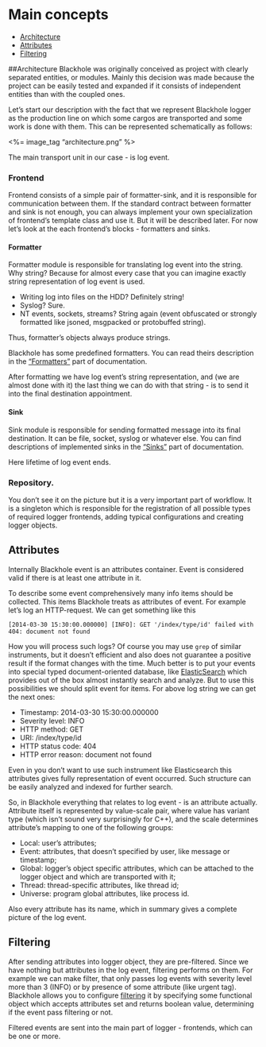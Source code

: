 # Main concepts

  * [Architecture](#architecture)
  * [Attributes](#attributes)
  * [Filtering](#filtering)

##Architecture
Blackhole was originally conceived as project with clearly separated entities,
or modules.
Mainly this decision was made because the project can be easily tested and
expanded if it consists of independent entities than with the coupled ones.

Let's start our description with the fact that we represent Blackhole logger as
the production line on which some cargos are transported and some work is done
with them. This can be represented schematically as follows:

<%= image_tag "architecture.png" %>

The main transport unit in our case - is log event.

### Frontend

Frontend consists of a simple pair of formatter-sink, and it is responsible for
communication between them. If the standard contract between formatter and sink
is not enough, you can always implement your own specialization of frontend's
template class and use it. But it will be described later. For now let's look
at the each frontend's blocks - formatters and sinks.

#### Formatter

Formatter module is responsible for translating log event into the string.
Why string? Because for almost every case that you can imagine exactly string
representation of log event is used.

* Writing log into files on the HDD? Definitely string!
* Syslog? Sure.
* NT events, sockets, streams? String again (event obfuscated or strongly
formatted like jsoned, msgpacked or protobuffed string).

Thus, formatter's objects always produce strings.

Blackhole has some predefined formatters. You can read theirs description in
the ["Formatters"](formatters.md) part of documentation.

After formatting we have log event's string representation, and (we are almost
done with it) the last thing we can do with that string - is to send it into
the final destination appointment.

#### Sink

Sink module is responsible for sending formatted message into its final
destination. It can be file, socket, syslog or whatever else. You can find
descriptions of implemented sinks in the ["Sinks"](sinks.md) part of
documentation.

Here lifetime of log event ends.

### Repository.

You don't see it on the picture but it is a very important part of workflow.
It is a singleton which is responsible for the registration of all possible
types of required logger frontends, adding typical configurations and creating
logger objects.

## Attributes

Internally Blackhole event is an attributes container. Event is considered
valid if there is at least one attribute in it.

To describe some event comprehensively many info items should be collected.
This items Blackhole treats as attributes of event. For example let's log an
HTTP-request. We can get something like this

```
[2014-03-30 15:30:00.000000] [INFO]: GET '/index/type/id' failed with 404: document not found
```

How you will process such logs? Of course you may use `grep` of similar
instruments, but it doesn't efficient and also does not guarantee a positive
result if the format changes with the time. Much better is to put your events
into special typed document-oriented database, like
[ElasticSearch](http://www.elasticsearch.org/) which provides out of the box
almost instantly search and analyze. But to use this possibilities we should
split event for items. For above log string we can get the next ones:

* Timestamp: 2014-03-30 15:30:00.000000
* Severity level: INFO
* HTTP method: GET
* URI: /index/type/id
* HTTP status code: 404
* HTTP error reason: document not found

Even in you don't want to use such instrument like Elasticsearch this
attributes gives fully representation of event occurred. Such structure can be
easily analyzed and indexed for further search.

So, in Blackhole everything that relates to log event - is an attribute
actually. Attribute itself is represented by value-scale pair, where value has
variant type (which isn't sound very surprisingly for C++), and the scale
determines attribute's mapping to one of the following groups:

* Local: user's attributes;
* Event: attributes, that doesn't specified by user, like message or timestamp;
* Global: logger's object specific attributes, which can be attached to the
logger object and which are transported with it;
* Thread: thread-specific attributes, like thread id;
* Universe: program global attributes, like process id.

Also every attribute has its name, which in summary gives a complete picture of
the log event.

## Filtering

After sending attributes into logger object, they are pre-filtered. Since we
have nothing but attributes in the log event, filtering performs on them.
For example we can make filter, that only passes log events with severity level
more than 3 (INFO) or by presence of some attribute (like urgent tag).
Blackhole allows you to configure [filtering](filtering.md) it by specifying
some functional object which accepts attributes set and returns boolean value,
determining if the event pass filtering or not.

Filtered events are sent into the main part of logger - frontends, which can be
one or more.

